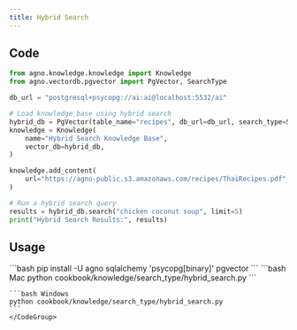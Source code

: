 ```yaml
---
title: Hybrid Search
---
```



## Code

```python hybrid_search.py
from agno.knowledge.knowledge import Knowledge
from agno.vectordb.pgvector import PgVector, SearchType

db_url = "postgresql+psycopg://ai:ai@localhost:5532/ai"

# Load knowledge base using hybrid search
hybrid_db = PgVector(table_name="recipes", db_url=db_url, search_type=SearchType.hybrid)
knowledge = Knowledge(
    name="Hybrid Search Knowledge Base",
    vector_db=hybrid_db,
)

knowledge.add_content(
    url="https://agno-public.s3.amazonaws.com/recipes/ThaiRecipes.pdf",
)

# Run a hybrid search query
results = hybrid_db.search("chicken coconut soup", limit=5)
print("Hybrid Search Results:", results)
```

## Usage

<Steps>
  <Step title="Install libraries">
    ```bash
    pip install -U agno sqlalchemy 'psycopg[binary]' pgvector
    ```
  </Step>

  <Snippet file="run-pgvector-step.mdx" />

  <Step title="Run the example">
    <CodeGroup>
    ```bash Mac
    python cookbook/knowledge/search_type/hybrid_search.py
    ```

    ```bash Windows
    python cookbook/knowledge/search_type/hybrid_search.py
    ```
    </CodeGroup>
  </Step>
</Steps>